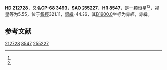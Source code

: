 {{Starbox begin
| name = HD 212728
}}
{{Starbox observe
| epoch = [[J2000.0|J2000.0]]
| constell = {{星座名待查}}<ref name=SIMBAD>{{cite web
 | url=http://simbad.u-strasbg.fr/simbad/sim-id?Ident=HR+8547
 | title =Pulsating variable Star
 | publisher=Centre de Données astronomiques de Strasbourg
 | work=SIMBAD
 | accessdate=2012-07-13}}</ref><ref name=DATA>{{cite web
 | url=http://vizier.u-strasbg.fr/viz-bin/VizieR-5?-out.add=.&-source=5050&-corr=PK=HR&-out.max=9999&HR=8547
 | title=VizieR Detailed Page
 | accessdate=2012-07-13
 | archive-date=2016-03-05
 | archive-url=https://web.archive.org/web/20160305031623/http://vizier.u-strasbg.fr/viz-bin/VizieR-5?-out.add=.&-source=5050&-corr=PK=HR&-out.max=9999&HR=8547
 | dead-url=no
 }}</ref>
| 星官 = 
| ra = {{RA|22|28|37.7}}<ref name=SIMBAD /><ref name=DATA />
| dec = {{DEC|-67|29|21}}<ref name=SIMBAD /><ref name=DATA />
| appmag_v = 5.55<ref name=SIMBAD /><ref name=DATA />
}}
{{Starbox character
| class = A4V<ref name=SIMBAD /><ref name=DATA />
| b-v = 0.2<ref name=SIMBAD /><ref name=DATA />
| u-b = 0.08<ref name=SIMBAD /><ref name=DATA />
| r-i = <ref name=SIMBAD /><ref name=DATA />
| variable = 
}}
{{Starbox astrometry
| radial_v = 0.08
| prop_mo_ra = -17
| parallax = 
| p_error = 
}}
{{Starbox catalog
| names =CP-68 3493，[[SAO星表|SAO]] 255227，[[HD星表|HD]] 212728，[[HR星表|HR]] 8547}}
{{Starbox reference |Simbad=HR+8547}}
{{Starbox end}}

'''HD 212728'''，又名'''CP-68 3493'''，'''SAO 255227'''、'''HR 8547'''，是一颗恒星<ref name=SIMBAD /><ref name=DATA />，视星等为5.55，位于[[銀道座標系|銀經]]321.11，[[銀道座標系|銀緯]]-44.26，其[[B1900.0|B1900.0]]坐标为赤經{{RA|22|21|16}}，赤緯{{DEC|-67|-44.26|48}}。

== 参考文献 ==
{{reflist}}

{{star-stub}}

[[Category:HD和HDE天體|212728]]
[[Category:HR天體|8547]]
[[Category:SAO天體|255227]]